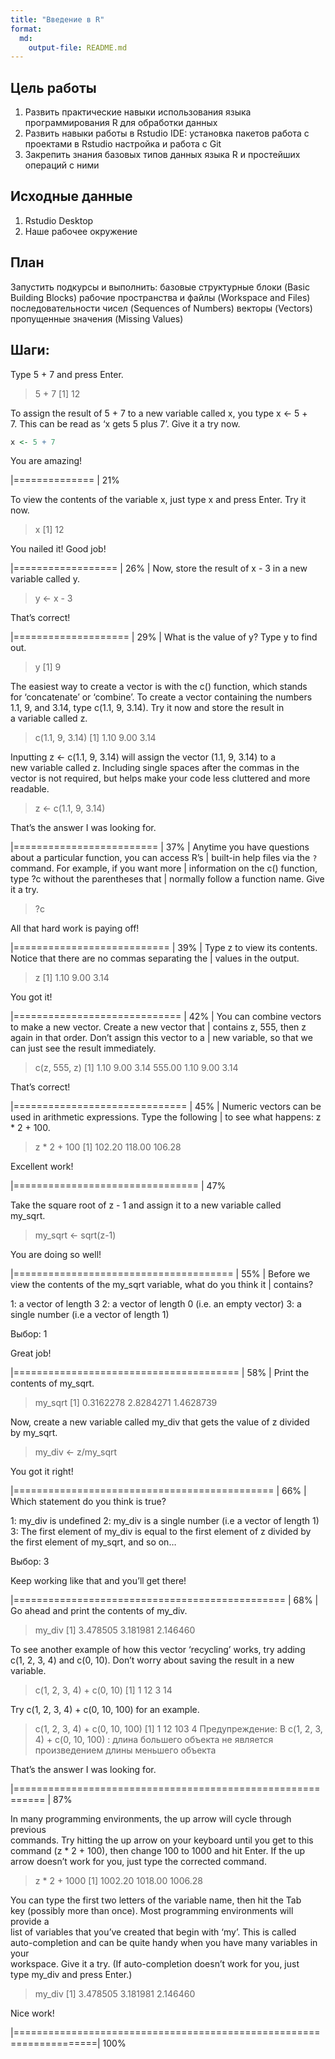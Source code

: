 ```yaml
---
title: "Введение в R"
format: 
  md:
    output-file: README.md
---
```


## Цель работы

 1. Развить практические навыки использования языка программирования R для
 обработки данных
 2. Развить навыки работы в Rstudio IDE:
 установка пакетов
 работа с проектами в Rstudio
 настройка и работа с Git
 3. Закрепить знания базовых типов данных языка R и простейших операций с ними

## Исходные данные

1. Rstudio Desktop
2. Наше рабочее окружение
       
## План

 Запустить подкурсы и выполнить:
  базовые структурные блоки (Basic Building Blocks)
  рабочие пространства и файлы (Workspace and Files)
  последовательности чисел (Sequences of Numbers)
  векторы (Vectors)
  пропущенные значения (Missing Values)    

## Шаги:   
Type 5 + 7 and press Enter.

> 5 + 7
[1] 12

| To assign the result of 5 + 7 to a new variable called x, you type x <- 5 +
| 7. This can be read as 'x gets 5 plus 7'. Give it a try now.


```r
x <- 5 + 7
```

| You are amazing!

  |==============                                                      |  21%

| To view the contents of the variable x, just type x and press Enter. Try it
| now.

> x
[1] 12

| You nailed it! Good job!

  |==================                                                  |  26%
| Now, store the result of x - 3 in a new variable called y.

> y <- x - 3

| That's correct!

  |====================                                                |  29%
| What is the value of y? Type y to find out.

> y
[1] 9

| The easiest way to create a vector is with the c() function, which stands
| for 'concatenate' or 'combine'. To create a vector containing the numbers
| 1.1, 9, and 3.14, type c(1.1, 9, 3.14). Try it now and store the result in
| a variable called z.

> c(1.1, 9, 3.14)
[1] 1.10 9.00 3.14


| Inputting z <- c(1.1, 9, 3.14) will assign the vector (1.1, 9, 3.14) to a
| new variable called z. Including single spaces after the commas in the
| vector is not required, but helps make your code less cluttered and more
| readable.

> z <- c(1.1, 9, 3.14)

| That's the answer I was looking for.

  |=========================                                           |  37%
| Anytime you have questions about a particular function, you can access R's
| built-in help files via the `?` command. For example, if you want more
| information on the c() function, type ?c without the parentheses that
| normally follow a function name. Give it a try.

> ?c

| All that hard work is paying off!

  |===========================                                         |  39%
| Type z to view its contents. Notice that there are no commas separating the
| values in the output.

> z
[1] 1.10 9.00 3.14

| You got it!

  |=============================                                       |  42%
| You can combine vectors to make a new vector. Create a new vector that
| contains z, 555, then z again in that order. Don't assign this vector to a
| new variable, so that we can just see the result immediately.

> c(z, 555, z)
[1]   1.10   9.00   3.14 555.00   1.10   9.00   3.14

| That's correct!

  |==============================                                      |  45%
| Numeric vectors can be used in arithmetic expressions. Type the following
| to see what happens: z * 2 + 100.

> z * 2 + 100
[1] 102.20 118.00 106.28

| Excellent work!

  |================================                                    |  47%
  
| Take the square root of z - 1 and assign it to a new variable called
| my_sqrt.

> my_sqrt <- sqrt(z-1)

| You are doing so well!

  |======================================                              |  55%
| Before we view the contents of the my_sqrt variable, what do you think it
| contains?

1: a vector of length 3
2: a vector of length 0 (i.e. an empty vector)
3: a single number (i.e a vector of length 1)

Выбор: 1

| Great job!

  |=======================================                             |  58%
| Print the contents of my_sqrt.

> my_sqrt
[1] 0.3162278 2.8284271 1.4628739

| Now, create a new variable called my_div that gets the value of z divided
| by my_sqrt.

> my_div <- z/my_sqrt

| You got it right!

  |=============================================                       |  66%
| Which statement do you think is true?

1: my_div is undefined
2: my_div is a single number (i.e a vector of length 1)
3: The first element of my_div is equal to the first element of z divided by the first element of my_sqrt, and so on...

Выбор: 3

| Keep working like that and you'll get there!

  |===============================================                     |  68%
| Go ahead and print the contents of my_div.

> my_div
[1] 3.478505 3.181981 2.146460

| To see another example of how this vector 'recycling' works, try adding
| c(1, 2, 3, 4) and c(0, 10). Don't worry about saving the result in a new
| variable.

> 
> c(1, 2, 3, 4) + c(0, 10)
[1]  1 12  3 14

| Try c(1, 2, 3, 4) + c(0, 10, 100) for an example.

> c(1, 2, 3, 4) + c(0, 10, 100)
[1]   1  12 103   4
Предупреждение:
В c(1, 2, 3, 4) + c(0, 10, 100) :
  длина большего объекта не является произведением длины меньшего объекта

| That's the answer I was looking for.

  |===========================================================         |  87%
  
| In many programming environments, the up arrow will cycle through previous
| commands. Try hitting the up arrow on your keyboard until you get to this
| command (z * 2 + 100), then change 100 to 1000 and hit Enter. If the up
| arrow doesn't work for you, just type the corrected command.

> z * 2 + 1000
[1] 1002.20 1018.00 1006.28

| You can type the first two letters of the variable name, then hit the Tab
| key (possibly more than once). Most programming environments will provide a
| list of variables that you've created that begin with 'my'. This is called
| auto-completion and can be quite handy when you have many variables in your
| workspace. Give it a try. (If auto-completion doesn't work for you, just
| type my_div and press Enter.)

> my_div
[1] 3.478505 3.181981 2.146460

| Nice work!

  |====================================================================| 100%
